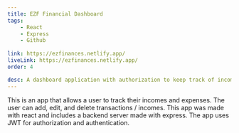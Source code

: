 ```yaml
---
title: EZF Financial Dashboard
tags: 
    - React
    - Express
    - Github
    
link: https://ezfinances.netlify.app/
liveLink: https://ezfinances.netlify.app/
order: 4

desc: A dashboard application with authorization to keep track of income and expenses.
---
```

This is an app that allows a user to track their incomes and expenses. The user can add, edit, and delete transactions / incomes.
This app was made with react and includes a backend server made with express. The app uses JWT for authorization and authentication.
